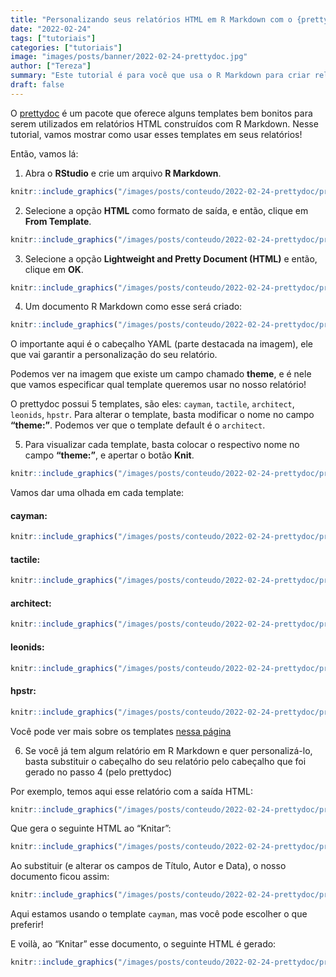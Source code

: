 ```yaml
---
title: "Personalizando seus relatórios HTML em R Markdown com o {prettydoc}"
date: "2022-02-24"
tags: ["tutoriais"]
categories: ["tutoriais"]
image: "images/posts/banner/2022-02-24-prettydoc.jpg"
author: ["Tereza"]
summary: "Este tutorial é para você que usa o R Markdown para criar relatórios em HTML e quer deixá-los mais bonitos e apresentáveis!"
draft: false
---
```


O [prettydoc](https://prettydoc.statr.me/) é um pacote que oferece alguns templates bem bonitos para serem utilizados em relatórios HTML construídos com R Markdown. Nesse tutorial, vamos mostrar como usar esses templates em seus relatórios!

Então, vamos lá:

1. Abra o **RStudio** e crie um arquivo **R Markdown**.

```r
knitr::include_graphics("/images/posts/conteudo/2022-02-24-prettydoc/prettydoc001.png")
```

2. Selecione a opção **HTML** como formato de saída, e então, clique em **From Template**.

```r
knitr::include_graphics("/images/posts/conteudo/2022-02-24-prettydoc/prettydoc002.png")
```

3. Selecione a opção **Lightweight and Pretty Document (HTML)** e então, clique em **OK**.

```r
knitr::include_graphics("/images/posts/conteudo/2022-02-24-prettydoc/prettydoc003.png")
```

4. Um documento R Markdown como esse será criado:

```r
knitr::include_graphics("/images/posts/conteudo/2022-02-24-prettydoc/prettydoc004.png")
```

O importante aqui é o cabeçalho YAML (parte destacada na imagem), ele que vai garantir a personalização do seu relatório. 

Podemos ver na imagem que existe um campo chamado **theme**, e é nele que vamos especificar qual template queremos usar no nosso relatório!

O prettydoc possui 5 templates, são eles: `cayman`, `tactile`, `architect`, `leonids`, `hpstr`. Para alterar o template, basta modificar o nome no campo **"theme: "**. Podemos ver que o template default é o `architect`.

5. Para visualizar cada template, basta colocar o respectivo nome no campo **"theme: "**, e apertar o botão **Knit**.

```r
knitr::include_graphics("/images/posts/conteudo/2022-02-24-prettydoc/prettydoc005.png")
```

Vamos dar uma olhada em cada template:

#### cayman:

```r
knitr::include_graphics("/images/posts/conteudo/2022-02-24-prettydoc/prettydoc006.png")
```

#### tactile:

```r
knitr::include_graphics("/images/posts/conteudo/2022-02-24-prettydoc/prettydoc007.png")
```

#### architect:

```r
knitr::include_graphics("/images/posts/conteudo/2022-02-24-prettydoc/prettydoc008.png")
```

#### leonids:

```r
knitr::include_graphics("/images/posts/conteudo/2022-02-24-prettydoc/prettydoc009.png")
```

#### hpstr:

```r
knitr::include_graphics("/images/posts/conteudo/2022-02-24-prettydoc/prettydoc010.png")
```


Você pode ver mais sobre os templates [nessa página](https://prettydoc.statr.me/themes.html)

6. Se você já tem algum relatório em R Markdown e quer personalizá-lo, basta substituir o cabeçalho do seu relatório pelo cabeçalho que foi gerado no passo 4 (pelo prettydoc)

Por exemplo, temos aqui esse relatório com a saída HTML:

```r
knitr::include_graphics("/images/posts/conteudo/2022-02-24-prettydoc/prettydoc011.png")
```

Que gera o seguinte HTML ao "Knitar":

```r
knitr::include_graphics("/images/posts/conteudo/2022-02-24-prettydoc/prettydoc012.png")
```

Ao substituir (e alterar os campos de Título, Autor e Data), o nosso documento ficou assim:

```r
knitr::include_graphics("/images/posts/conteudo/2022-02-24-prettydoc/prettydoc013.png")
```

Aqui estamos usando o template `cayman`, mas você pode escolher o que preferir!

E voilà, ao "Knitar" esse documento, o seguinte HTML é gerado:

```r
knitr::include_graphics("/images/posts/conteudo/2022-02-24-prettydoc/prettydoc014.png")
```


